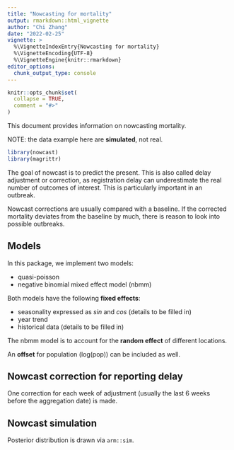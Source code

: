 ```yaml
---
title: "Nowcasting for mortality"
output: rmarkdown::html_vignette
author: "Chi Zhang"
date: "2022-02-25"
vignette: >
  %\VignetteIndexEntry{Nowcasting for mortality}
  %\VignetteEncoding{UTF-8}
  %\VignetteEngine{knitr::rmarkdown}
editor_options: 
  chunk_output_type: console
---
```


```r
knitr::opts_chunk$set(
  collapse = TRUE,
  comment = "#>"
)
```

This document provides information on nowcasting mortality. 

NOTE: the data example here are **simulated**, not real. 

```r
library(nowcast)
library(magrittr)
```



The goal of nowcast is to predict the present. This is also called delay adjustment or correction, as registration delay can underestimate the real number of outcomes of interest. This is particularly important in an outbreak. 

Nowcast corrections are usually compared with a baseline. If the corrected mortality deviates from the baseline by much, there is reason to look into possible outbreaks. 




## Models 

In this package, we implement two models: 

- quasi-poisson 
- negative binomial mixed effect model (nbmm)


Both models have the following **fixed effects**:  

- seasonality expressed as $sin$ and $cos$ (details to be filled in)
- year trend 
- historical data (details to be filled in)



The nbmm model is to account for the **random effect** of different locations. 


An **offset** for population (log(pop)) can be included as well. 




## Nowcast correction for reporting delay

One correction for each week of adjustment (usually the last 6 weeks before the aggregation date) is made.




## Nowcast simulation 

Posterior distribution is drawn via `arm::sim`. 






